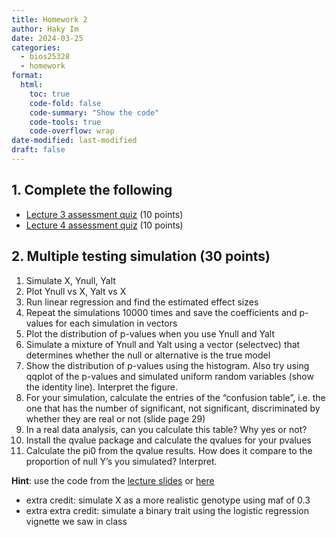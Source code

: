 ```yaml
---
title: Homework 2
author: Haky Im
date: 2024-03-25
categories:
  - bios25328
  - homework
format:
  html:
    toc: true
    code-fold: false
    code-summary: "Show the code"
    code-tools: true
    code-overflow: wrap
date-modified: last-modified
draft: false
---
```


## 1. Complete the following 
- [Lecture 3 assessment quiz](https://forms.gle/KsyP7b5RYFsaAXFW6) (10 points)
- [Lecture 4 assessment quiz](https://forms.gle/gpvmRE1tJCCTfYZXA) (10 points)

## 2.  Multiple testing simulation (30 points)

1. Simulate X, Ynull, Yalt
2. Plot Ynull vs X, Yalt vs X
3. Run linear regression and find the estimated effect sizes
4. Repeat the simulations 10000 times and save the coefficients and p-values for each simulation in vectors
5. Plot the distribution of p-values when you use Ynull and Yalt
6. Simulate a mixture of Ynull and Yalt using a vector (selectvec) that determines whether the null or alternative is the true model
7. Show the distribution of p-values using the histogram. Also try using qqplot of the p-values and simulated uniform random variables (show the identity line). Interpret the figure.
8. For your simulation, calculate the entries of the “confusion table”, i.e. the one that has the number of significant, not significant, discriminated by whether they are real or not (slide page 29)
9. In a real data analysis, can you calculate this table? Why yes or not?
10. Install the qvalue package and calculate the qvalues for your pvalues
11. Calculate the pi0 from the qvalue results. How does it compare to the proportion of null Y’s you simulated? Interpret.

**Hint**: use the code from the [lecture slides](https://www.icloud.com/keynote/05aH8HkigfdfzI97_mS5xX5yA#L4-Multiple-Testing-Correction) or [here](https://bios25328.hakyimlab.org/post/2022/04/06/multiple-testing-2022/)

- extra credit: simulate X as a more realistic genotype using maf of 0.3
- extra extra credit: simulate a binary trait using the logistic regression vignette we saw in class
